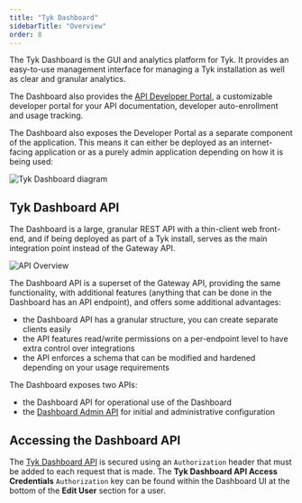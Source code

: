 ```yaml
---
title: "Tyk Dashboard"
sidebarTitle: "Overview"
order: 8
---
```


The Tyk Dashboard is the GUI and analytics platform for Tyk. It provides an easy-to-use management interface for managing a Tyk installation as well as clear and granular analytics.

The Dashboard also provides the [API Developer Portal](/5.5/content/tyk-developer-portal.md), a customizable developer portal for your API documentation, developer auto-enrollment and usage tracking.

The Dashboard also exposes the Developer Portal as a separate component of the application. This means it can either be deployed as an internet-facing application or as a purely admin application depending on how it is being used:

<img src="/img/diagrams/tyk-selfmanaged-architecture-dashboard.png" alt="Tyk Dashboard diagram" />

## Tyk Dashboard API
The Dashboard is a large, granular REST API with a thin-client web front-end, and if being deployed as part of a Tyk install, serves as the main integration point instead of the Gateway API.

<img src="/img/diagrams/dashboardapi2.png" alt="API Overview" />

The Dashboard API is a superset of the Gateway API, providing the same functionality, with additional features (anything that can be done in the Dashboard has an API endpoint), and offers some additional advantages:
 - the Dashboard API has a granular structure, you can create separate clients easily
 - the API features read/write permissions on a per-endpoint level to have extra control over integrations
 - the API enforces a schema that can be modified and hardened depending on your usage requirements

The Dashboard exposes two APIs:
 - the Dashboard API for operational use of the Dashboard
 - the [Dashboard Admin API](/5.5/basic-config-and-security/security/dashboard/dashboard-admin-api) for initial and administrative configuration

## Accessing the Dashboard API
The [Tyk Dashboard API](/5.5/tyk-dashboard-api.md) is secured using an `Authorization` header that must be added to each request that is made. The **Tyk Dashboard API Access Credentials** `Authorization` key can be found within the Dashboard UI at the bottom of the **Edit User** section for a user.
